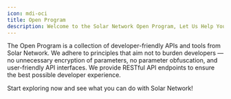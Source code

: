 ```yaml
---
icon: mdi-oci
title: Open Program
description: Welcome to the Solar Network Open Program, Let Us Help Your Application Grow
---
```


The Open Program is a collection of developer-friendly APIs and tools from Solar Network.
We adhere to principles that aim not to burden developers — no unnecessary encryption of parameters, no parameter obfuscation, and user-friendly API interfaces. We provide RESTful API endpoints to ensure the best possible developer experience.

Start exploring now and see what you can do with Solar Network!
